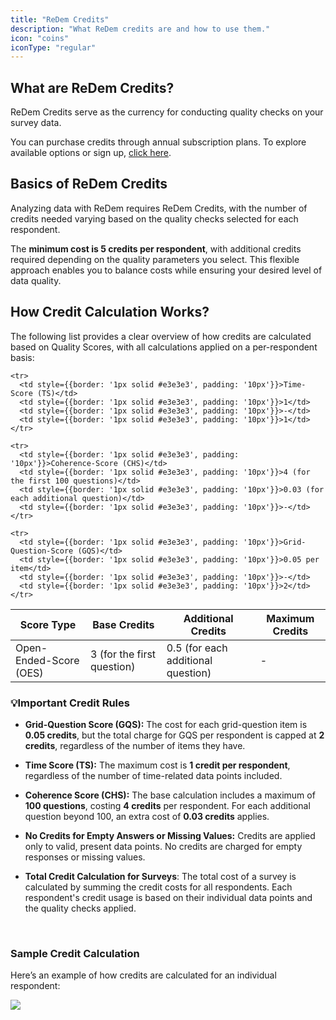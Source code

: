 ```yaml
---
title: "ReDem Credits"
description: "What ReDem credits are and how to use them."
icon: "coins"
iconType: "regular"
---
```


## What are ReDem Credits?

ReDem Credits serve as the currency for conducting quality checks on your survey data.

You can purchase credits through annual subscription plans. To explore available options or sign up, [click here](https://redem.io/pricing/).

## Basics of ReDem Credits

Analyzing data with ReDem requires ReDem Credits, with the number of credits needed varying based on the quality checks selected for each respondent.

The **minimum cost is 5 credits per respondent**, with additional credits required depending on the quality parameters you select. This flexible approach enables you to balance costs while ensuring your desired level of data quality.

## How Credit Calculation Works?

The following list provides a clear overview of how credits are calculated based on Quality Scores, with all calculations applied on a per-respondent basis:

<table>
  <thead>
    <tr>
      <th style={{border: '1px solid #e3e3e3', padding: '10px', backgroundColor: '#F0F0F0', textAlign: 'left'}}>Score Type</th>
      <th style={{border: '1px solid #e3e3e3', padding: '10px', backgroundColor: '#F0F0F0', textAlign: 'left'}}>Base Credits</th>
      <th style={{border: '1px solid #e3e3e3', padding: '10px', backgroundColor: '#F0F0F0', textAlign: 'left'}}>Additional Credits</th>
      <th style={{border: '1px solid #e3e3e3', padding: '10px', backgroundColor: '#F0F0F0', textAlign: 'left'}}>Maximum Credits</th>
    </tr>
  </thead>

  <tbody>
    <tr>
      <td style={{border: '1px solid #e3e3e3', padding: '10px'}}>Open-Ended-Score (OES)</td>
      <td style={{border: '1px solid #e3e3e3', padding: '10px'}}>3 (for the first question)</td>
      <td style={{border: '1px solid #e3e3e3', padding: '10px'}}>0.5 (for each additional question)</td>
      <td style={{border: '1px solid #e3e3e3', padding: '10px'}}>-</td>
    </tr>

    <tr>
      <td style={{border: '1px solid #e3e3e3', padding: '10px'}}>Time-Score (TS)</td>
      <td style={{border: '1px solid #e3e3e3', padding: '10px'}}>1</td>
      <td style={{border: '1px solid #e3e3e3', padding: '10px'}}>-</td>
      <td style={{border: '1px solid #e3e3e3', padding: '10px'}}>1</td>
    </tr>

    <tr>
      <td style={{border: '1px solid #e3e3e3', padding: '10px'}}>Coherence-Score (CHS)</td>
      <td style={{border: '1px solid #e3e3e3', padding: '10px'}}>4 (for the first 100 questions)</td>
      <td style={{border: '1px solid #e3e3e3', padding: '10px'}}>0.03 (for each additional question)</td>
      <td style={{border: '1px solid #e3e3e3', padding: '10px'}}>-</td>
    </tr>

    <tr>
      <td style={{border: '1px solid #e3e3e3', padding: '10px'}}>Grid-Question-Score (GQS)</td>
      <td style={{border: '1px solid #e3e3e3', padding: '10px'}}>0.05 per item</td>
      <td style={{border: '1px solid #e3e3e3', padding: '10px'}}>-</td>
      <td style={{border: '1px solid #e3e3e3', padding: '10px'}}>2</td>
    </tr>
  </tbody>
</table>

### 💡Important Credit Rules

* **Grid-Question Score (GQS):** The cost for each grid-question item is **0.05 credits**, but the total charge for GQS per respondent is capped at **2 credits**, regardless of the number of items they have.

* **Time Score (TS):** The maximum cost is **1 credit per respondent**, regardless of the number of time-related data points included.

* **Coherence Score (CHS):** The base calculation includes a maximum of **100 questions**, costing **4 credits** per respondent. For each additional question beyond 100, an extra cost of **0.03 credits** applies.

* **No Credits for Empty Answers or Missing Values:** Credits are applied only to valid, present data points. No credits are charged for empty responses or missing values.

* **Total Credit Calculation for Surveys**: The total cost of a survey is calculated by summing the credit costs for all respondents. Each respondent's credit usage is based on their individual data points and the quality checks applied.

<br />

### Sample Credit Calculation

Here’s an example of how credits are calculated for an individual respondent:

<img classname="block dark:hidden" src="/images/Credit-Calculation-Example.png" />
